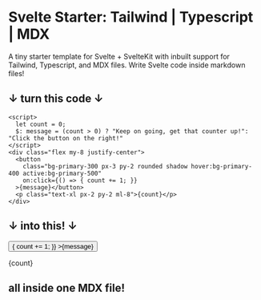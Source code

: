 # Svelte Starter: Tailwind | Typescript | MDX

A tiny starter template for Svelte + SvelteKit with inbuilt support for Tailwind, Typescript, and MDX files.
Write Svelte code inside markdown files!

<h2 class="text-center">↓ turn this code ↓</h2>

```svelte
<script>
  let count = 0;
  $: message = (count > 0) ? "Keep on going, get that counter up!": "Click the button on the right!"
</script>
<div class="flex my-8 justify-center">
  <button 
    class="bg-primary-300 px-3 py-2 rounded shadow hover:bg-primary-400 active:bg-primary-500" 
    on:click={() => { count += 1; }}
  >{message}</button>
  <p class="text-xl px-2 py-2 ml-8">{count}</p>
</div>
```

<h2 class="text-center">↓ into this! ↓</h2>

<script>
  let count = 0;
  $: message = (count > 0) ? "Keep on going, get that counter up!": "Click the button on the right!"
</script>

<div class="flex my-8 justify-center">
  <button 
    class="bg-primary-300 px-3 py-2 rounded shadow hover:bg-primary-400 active:bg-primary-500" 
    on:click={() => { count += 1; }}
  >{message}</button>
  <p class="text-xl px-2 py-2 ml-8">{count}</p>
</div>

<h2 class="text-center py-8 bg-secondary-100 rounded shadow">all inside one MDX file!</h2>